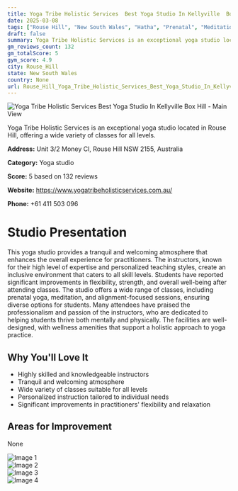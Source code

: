 ```yaml
---
title: Yoga Tribe Holistic Services  Best Yoga Studio In Kellyville  Box Hill
date: 2025-03-08
tags: ["Rouse Hill", "New South Wales", "Hatha", "Prenatal", "Meditation", "calm atmosphere", "inclusive environment", "Rouse Hill"]  
draft: false
summary: Yoga Tribe Holistic Services is an exceptional yoga studio located in Rouse Hill, offering a wide variety of classes for all levels.
gm_reviews_count: 132
gm_totalScore: 5
gym_score: 4.9
city: Rouse_Hill
state: New South Wales
country: None
url: Rouse_Hill_Yoga_Tribe_Holistic_Services_Best_Yoga_Studio_In_Kellyville_Box_Hill
---
```


<div className="aspect-[16/9] relative my-8">
  <img 
    src="https://lh5.googleusercontent.com/p/AF1QipMS4BRyr-6EbszAl2agHmG_r6rp04CEbKda2fmH=w1920-h1080-k-no"
    alt="Yoga Tribe Holistic Services  Best Yoga Studio In Kellyville  Box Hill - Main View"
    className="object-cover absolute inset-0 w-full h-full rounded-lg"
  />
</div>

Yoga Tribe Holistic Services is an exceptional yoga studio located in Rouse Hill, offering a wide variety of classes for all levels.

**Address:** Unit 3/2 Money Cl, Rouse Hill NSW 2155, Australia

**Category:** Yoga studio

**Score:** 5 based on 132 reviews

**Website:** https://www.yogatribeholisticservices.com.au/

**Phone:** +61 411 503 096

# Studio Presentation

This yoga studio provides a tranquil and welcoming atmosphere that enhances the overall experience for practitioners. The instructors, known for their high level of expertise and personalized teaching styles, create an inclusive environment that caters to all skill levels. Students have reported significant improvements in flexibility, strength, and overall well-being after attending classes. The studio offers a wide range of classes, including prenatal yoga, meditation, and alignment-focused sessions, ensuring diverse options for students. Many attendees have praised the professionalism and passion of the instructors, who are dedicated to helping students thrive both mentally and physically. The facilities are well-designed, with wellness amenities that support a holistic approach to yoga practice.

## Why You'll Love It

- Highly skilled and knowledgeable instructors
- Tranquil and welcoming atmosphere
- Wide variety of classes suitable for all levels
- Personalized instruction tailored to individual needs
- Significant improvements in practitioners' flexibility and relaxation

## Areas for Improvement

None

<div className="grid grid-cols-1 xl:grid-cols-2 gap-4 my-8">
<div className="aspect-[4/3] relative"><img src="https://lh5.googleusercontent.com/p/AF1QipME_h44xiab92_Pn9X1qhtFVXie8exCn3xQc_5b=w1920-h1080-k-no" alt="Image 1" className="object-cover absolute inset-0 w-full h-full rounded-lg" /></div>
<div className="aspect-[4/3] relative"><img src="https://lh5.googleusercontent.com/p/AF1QipMlKXWIeJg4N-amQYJYOLOfa_ymgcSgO1e-8o1X=w1920-h1080-k-no" alt="Image 2" className="object-cover absolute inset-0 w-full h-full rounded-lg" /></div>
<div className="aspect-[4/3] relative"><img src="https://lh5.googleusercontent.com/p/AF1QipMubac_cmVpwREBNnAp8D6KuQCBCVQFZ8EBTREo=w1920-h1080-k-no" alt="Image 3" className="object-cover absolute inset-0 w-full h-full rounded-lg" /></div>
<div className="aspect-[4/3] relative"><img src="https://lh5.googleusercontent.com/p/AF1QipOpJGnzPMpay4YT2E0PCu_wPt0j5zA5lElYwphf=w1920-h1080-k-no" alt="Image 4" className="object-cover absolute inset-0 w-full h-full rounded-lg" /></div>
</div>